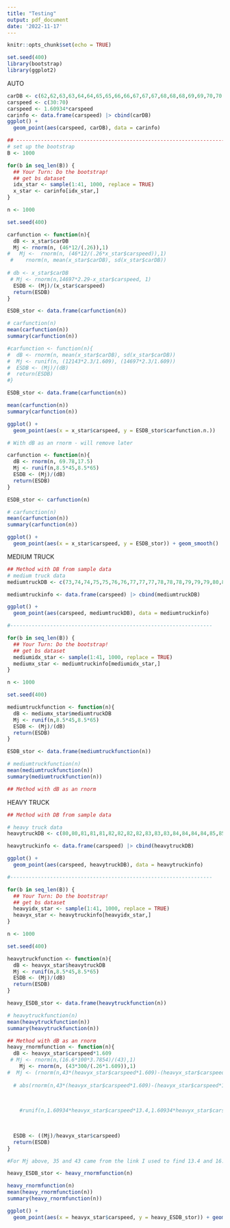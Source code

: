 ```yaml
---
title: "Testing"
output: pdf_document
date: '2022-11-17'
---
```


```r
knitr::opts_chunk$set(echo = TRUE)
```

```r
set.seed(400)
library(bootstrap)
library(ggplot2)
```

AUTO

```r
carDB <- c(62,62,63,63,64,64,65,65,66,66,67,67,67,68,68,68,69,69,70,70,70,71,71,71,72,72,72,72,73,73,73,74,74,74,74,75,75,75,75,76,76)
carspeed <- c(30:70)
carspeed <- 1.60934*carspeed
carinfo <- data.frame(carspeed) |> cbind(carDB)
ggplot() +
  geom_point(aes(carspeed, carDB), data = carinfo)

## ------------------------------------------------------------------------
# set up the bootstrap
B <- 1000

for(b in seq_len(B)) {
  ## Your Turn: Do the bootstrap!
  ## get bs dataset
  idx_star <- sample(1:41, 1000, replace = TRUE)
  x_star <- carinfo[idx_star,]
}
```

```r
n <- 1000

set.seed(400)

carfunction <- function(n){
  dB <- x_star$carDB
  Mj <- rnorm(n, (46*12/(.26)),1)
#   Mj <-  rnorm(n, (46*12/(.26*x_star$carspeed)),1)
 #    rnorm(n, mean(x_star$carDB), sd(x_star$carDB))
     
# db <- x_star$carDB
 # Mj <- rnorm(n,14697*2.29-x_star$carspeed, 1)
  ESDB <- (Mj)/(x_star$carspeed)
  return(ESDB)
}

ESDB_stor <- data.frame(carfunction(n))

# carfunction(n)
mean(carfunction(n))
summary(carfunction(n))

#carfunction <- function(n){
#  dB <- rnorm(n, mean(x_star$carDB), sd(x_star$carDB))
#  Mj <- runif(n, (12143*2.3/1.609), (14697*2.3/1.609))
#  ESDB <- (Mj)/(dB)
#  return(ESDB)
#}

ESDB_stor <- data.frame(carfunction(n))

mean(carfunction(n))
summary(carfunction(n))
```

```r
ggplot() +
  geom_point(aes(x = x_star$carspeed, y = ESDB_stor$carfunction.n.))
```


```r

# With dB as an rnorm - will remove later

carfunction <- function(n){
  dB <- rnorm(n, 69.78,17.5)
  Mj <- runif(n,8.5*45,8.5*65)
  ESDB <- (Mj)/(dB)
  return(ESDB)
}

ESDB_stor <- carfunction(n)

# carfunction(n)
mean(carfunction(n))
summary(carfunction(n))

ggplot() +
  geom_point(aes(x = x_star$carspeed, y = ESDB_stor)) + geom_smooth()

```

MEDIUM TRUCK

```r
## Method with DB from sample data
# medium truck data
mediumtruckDB <- c(73,74,74,75,75,76,76,77,77,77,78,78,78,79,79,79,80,80,80,81,81,81,82,82,82,82,83,83,83,83,84,84,84,84,85,85,85,85,86,86,86)

mediumtruckinfo <- data.frame(carspeed) |> cbind(mediumtruckDB)

ggplot() +
  geom_point(aes(carspeed, mediumtruckDB), data = mediumtruckinfo)

#------------------------------------------------------------------

for(b in seq_len(B)) {
  ## Your Turn: Do the bootstrap!
  ## get bs dataset
  mediumidx_star <- sample(1:41, 1000, replace = TRUE)
  mediumx_star <- mediumtruckinfo[mediumidx_star,]
}

n <- 1000

set.seed(400)

mediumtruckfunction <- function(n){
  dB <- mediumx_star$mediumtruckDB
  Mj <- runif(n,8.5*45,8.5*65)
  ESDB <- (Mj)/(dB)
  return(ESDB)
}

ESDB_stor <- data.frame(mediumtruckfunction(n))

# mediumtruckfunction(n)
mean(mediumtruckfunction(n))
summary(mediumtruckfunction(n))
```

```r
## Method with dB as an rnorm
```

HEAVY TRUCK 

```r
## Method with DB from sample data

# heavy truck data
heavytruckDB <- c(80,80,81,81,81,82,82,82,82,83,83,83,84,84,84,84,85,85,85,85,85,86,86,86,86,86,87,87,87,87,87,88,88,88,88,88,88,89,89,89,89)

heavytruckinfo <- data.frame(carspeed) |> cbind(heavytruckDB)

ggplot() +
  geom_point(aes(carspeed, heavytruckDB), data = heavytruckinfo)

#------------------------------------------------------------------

for(b in seq_len(B)) {
  ## Your Turn: Do the bootstrap!
  ## get bs dataset
  heavyidx_star <- sample(1:41, 1000, replace = TRUE)
  heavyx_star <- heavytruckinfo[heavyidx_star,]
}

n <- 1000

set.seed(400)

heavytruckfunction <- function(n){
  dB <- heavyx_star$heavytruckDB
  Mj <- runif(n,8.5*45,8.5*65)
  ESDB <- (Mj)/(dB)
  return(ESDB)
}

heavy_ESDB_stor <- data.frame(heavytruckfunction(n))

# heavytruckfunction(n)
mean(heavytruckfunction(n))
summary(heavytruckfunction(n))


```

```r

## Method with dB as an rnorm
heavy_rnormfunction <- function(n){
  dB <- heavyx_star$carspeed*1.609
 # Mj <- rnorm(n,(16.6*100*3.7854)/(43),1)   
    Mj <- rnorm(n, (43*300/(.26*1.609)),1)
#  Mj <- (rnorm(n,43*(heavyx_star$carspeed*1.609)-(heavyx_star$carspeed*1.609),1))
  
  # abs(rnorm(n,43*(heavyx_star$carspeed*1.609)-(heavyx_star$carspeed*1.609)^2,1))

    
    
    #runif(n,1.60934*heavyx_star$carspeed*13.4,1.60934*heavyx_star$carspeed*16.6)

    
  
  ESDB <- ((Mj)/heavyx_star$carspeed)
  return(ESDB)
}

#For Mj above, 35 and 43 came from the link I used to find 13.4 and 16.6

heavy_ESDB_stor <- heavy_rnormfunction(n)

heavy_rnormfunction(n)
mean(heavy_rnormfunction(n))
summary(heavy_rnormfunction(n))

ggplot() +
  geom_point(aes(x = heavyx_star$carspeed, y = heavy_ESDB_stor)) + geom_smooth()

```





